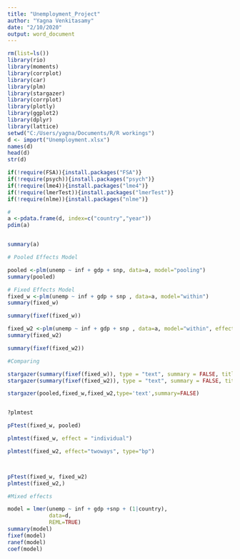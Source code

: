 ---
title: "Unemployment_Project"
author: "Yagna Venkitasamy"
date: "2/10/2020"
output: word_document
---

```{r}

rm(list=ls())
library(rio)
library(moments)        
library(corrplot)        
library(car)
library(plm)
library(stargazer)
library(corrplot)
library(plotly)
library(ggplot2)
library(dplyr)
library(lattice)
setwd("C:/Users/yagna/Documents/R/R workings")
d <- import("Unemployment.xlsx")
names(d)
head(d)
str(d)

if(!require(FSA)){install.packages("FSA")}
if(!require(psych)){install.packages("psych")}
if(!require(lme4)){install.packages("lme4")}
if(!require(lmerTest)){install.packages("lmerTest")}
if(!require(nlme)){install.packages("nlme")}

#
a <-pdata.frame(d, index=c("country","year"))
pdim(a)


summary(a)
```

```{r}

# Pooled Effects Model

pooled <-plm(unemp ~ inf + gdp + snp, data=a, model="pooling")
summary(pooled)

# Fixed Effects Model
fixed_w <-plm(unemp ~ inf + gdp + snp , data=a, model="within")
summary(fixed_w)

summary(fixef(fixed_w))

fixed_w2 <-plm(unemp ~ inf + gdp + snp , data=a, model="within", effect="twoways")
summary(fixed_w2)

summary(fixef(fixed_w2))

#Comparing

stargazer(summary(fixef(fixed_w)), type = "text", summary = FALSE, title = "Intercept for Within one way ")
stargazer(summary(fixef(fixed_w2)), type = "text", summary = FALSE, title = "Intercept for Within Two way ")

stargazer(pooled,fixed_w,fixed_w2,type='text',summary=FALSE)


?plmtest

pFtest(fixed_w, pooled)

plmtest(fixed_w, effect = "individual")

plmtest(fixed_w2, effect="twoways", type="bp")



pFtest(fixed_w, fixed_w2)
plmtest(fixed_w2,)

```

 
```{r}
#Mixed effects

model = lmer(unemp ~ inf + gdp +snp + (1|country),
             data=d,
             REML=TRUE)
summary(model)
fixef(model)
ranef(model)
coef(model)

```

